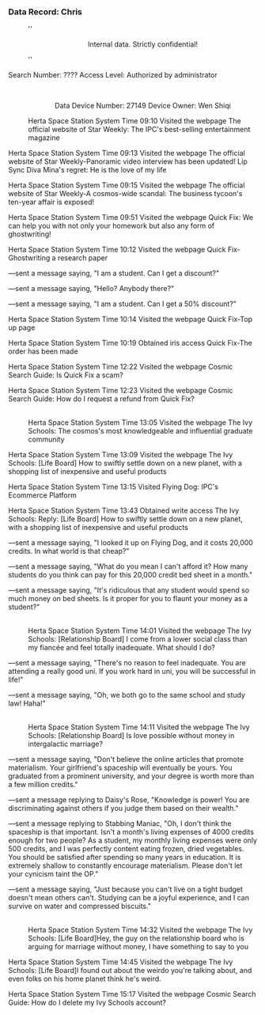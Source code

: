===Data Record: Chris===
:''<div align="center">Internal data. Strictly confidential!</div>''
:
Search Number: ???? Access Level: Authorized by administrator
:<br /><div align="center">Data Device Number: 27149 Device Owner: Wen Shiqi</div>
:Herta Space Station System Time 09:10 Visited the webpage The official website of Star Weekly: The IPC's best-selling entertainment magazine
:
Herta Space Station System Time 09:13 Visited the webpage The official website of Star Weekly-Panoramic video interview has been updated! Lip Sync Diva Mina's regret: He is the love of my life
:
Herta Space Station System Time 09:15 Visited the webpage The official website of Star Weekly-A cosmos-wide scandal: The business tycoon's ten-year affair is exposed!
:
Herta Space Station System Time 09:51 Visited the webpage Quick Fix: We can help you with not only your homework but also any form of ghostwriting!
:
Herta Space Station System Time 10:12 Visited the webpage Quick Fix-Ghostwriting a research paper
:
&mdash;sent a message saying, "I am a student. Can I get a discount?"
:
&mdash;sent a message saying, "Hello? Anybody there?"
:
&mdash;sent a message saying, "I am a student. Can I get a 50% discount?"
:
Herta Space Station System Time 10:14 Visited the webpage Quick Fix-Top up page
:
Herta Space Station System Time 10:19 Obtained iris access Quick Fix-The order has been made
:
Herta Space Station System Time 12:22 Visited the webpage Cosmic Search Guide: Is Quick Fix a scam?
:
Herta Space Station System Time 12:23 Visited the webpage Cosmic Search Guide: How do I request a refund from Quick Fix?
:<br /><div align="center">{{Цвет|Ключевой|nobold=1|Data Device Number: 25570, Device Owner: Chris}}</div>
:Herta Space Station System Time 13:05 Visited the webpage The Ivy Schools: The cosmos's most knowledgeable and influential graduate community
:
Herta Space Station System Time 13:09 Visited the webpage The Ivy Schools: [Life Board] How to swiftly settle down on a new planet, with a shopping list of inexpensive and useful products
:
Herta Space Station System Time 13:15 Visited Flying Dog: IPC's Ecommerce Platform
:
Herta Space Station System Time 13:43 Obtained write access The Ivy Schools: Reply: [Life Board] How to swiftly settle down on a new planet, with a shopping list of inexpensive and useful products
:
&mdash;sent a message saying, "I looked it up on Flying Dog, and it costs 20,000 credits. In what world is that cheap?"
:
&mdash;sent a message saying, "What do you mean I can't afford it? How many students do you think can pay for this 20,000 credit bed sheet in a month."
:
&mdash;sent a message saying, "It's ridiculous that any student would spend so much money on bed sheets. Is it proper for you to flaunt your money as a student?"
:<br />Herta Space Station System Time 14:01 Visited the webpage The Ivy Schools: [Relationship Board] I come from a lower social class than my fiancée and feel totally inadequate. What should I do?
:
&mdash;sent a message saying, "There's no reason to feel inadequate. You are attending a really good uni. If you work hard in uni, you will be successful in life!"
:
&mdash;sent a message saying, "Oh, we both go to the same school and study law! Haha!"
:<br />Herta Space Station System Time 14:11 Visited the webpage The Ivy Schools: [Relationship Board] Is love possible without money in intergalactic marriage?
:
&mdash;sent a message saying, "Don't believe the online articles that promote materialism. Your girlfriend's spaceship will eventually be yours. You graduated from a prominent university, and your degree is worth more than a few million credits."
:
&mdash;sent a message replying to Daisy's Rose, "Knowledge is power! You are discriminating against others if you judge them based on their wealth."
:
&mdash;sent a message replying to Stabbing Maniac, "Oh, I don't think the spaceship is that important. Isn't a month's living expenses of 4000 credits enough for two people? As a student, my monthly living expenses were only 500 credits, and I was perfectly content eating frozen, dried vegetables. You should be satisfied after spending so many years in education. It is extremely shallow to constantly encourage materialism. Please don't let your cynicism taint the OP."
:
&mdash;sent a message saying, "Just because you can't live on a tight budget doesn't mean others can't. Studying can be a joyful experience, and I can survive on water and compressed biscuits."
:<br />Herta Space Station System Time 14:32 Visited the webpage The Ivy Schools: [Life Board]Hey, the guy on the relationship board who is arguing for marriage without money, I have something to say to you
:
Herta Space Station System Time 14:45 Visited the webpage The Ivy Schools: [Life Board]I found out about the weirdo you're talking about, and even folks on his home planet think he's weird.
:
Herta Space Station System Time 15:17 Visited the webpage Cosmic Search Guide: How do I delete my Ivy Schools account?
